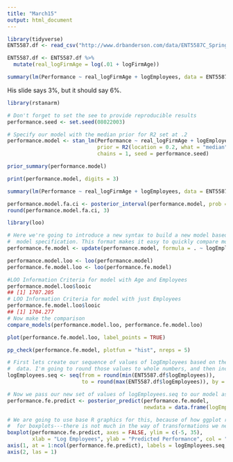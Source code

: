 ```yaml
---
title: "March15"
output: html_document
---
```


```r
library(tidyverse)
ENT5587.df <- read_csv("http://www.drbanderson.com/data/ENT5587C_Spring2018.csv")
```

```r
ENT5587.df <- ENT5587.df %>% 
  mutate(real_logFirmAge = log(.01 + logFirmAge))

summary(lm(Performance ~ real_logFirmAge + logEmployees, data = ENT5587.df))$r.squared
```
His slide says 3%, but it should say 6%.

```r
library(rstanarm)

# Don't forget to set the see to provide reproducible results
performance.seed <- set.seed(08022003)

# Specify our model with the median prior for R2 set at .2
performance.model <- stan_lm(Performance ~ real_logFirmAge + logEmployees, data = ENT5587.df,
                             prior = R2(location = 0.2, what = "median"), 
                             chains = 1, seed = performance.seed)
```

```r
prior_summary(performance.model)
```

```r
print(performance.model, digits = 3)
```

```r
summary(lm(Performance ~ real_logFirmAge + logEmployees, data = ENT5587.df))
```

```r
performance.model.fa.ci <- posterior_interval(performance.model, prob = 0.95, pars = "real_logFirmAge")
round(performance.model.fa.ci, 3)
```

```r
library(loo)

# Here we're going to introduce a new syntax to build a new model based on a previous 
#  model specification. This format makes it easy to quickly compare models.
performance.fe.model <- update(performance.model, formula = . ~ logEmployees)
```

```r
performance.model.loo <- loo(performance.model)
performance.fe.model.loo <- loo(performance.fe.model)

#LOO Information Criteria for model with Age and Employees
performance.model.loo$looic
## [1] 1707.205
# LOO Information Criteria for model with just Employees
performance.fe.model.loo$looic
## [1] 1704.277
# Now make the comparison
compare_models(performance.model.loo, performance.fe.model.loo)
```

```r
plot(performance.fe.model.loo, label_points = TRUE)
```

```r
pp_check(performance.fe.model, plotfun = "hist", nreps = 5)
```

```r
# First lets create our sequence of values of logEmployees based on the minimum and maximum in the 
#  data. I'm going to round those values to whole numbers, and then increment the series by .2.
logEmployees.seq <- seq(from = round(min(ENT5587.df$logEmployees)), 
                        to = round(max(ENT5587.df$logEmployees)), by = .2)

# Now we pass our new set of values of logEmployees.seq to our model as a new dataframe
performance.fe.predict <- posterior_predict(performance.fe.model, 
                                            newdata = data.frame(logEmployees = logEmployees.seq))

# We are going to use base R graphics for this, because of how ggplot requires a specified y axis
#  for boxplots---there is not much in the way of transformations we need to do using just base R
boxplot(performance.fe.predict, axes = FALSE, ylim = c(-5, 35),
        xlab = "Log Employees", ylab = "Predicted Performance", col = "red")
axis(1, at = 1:ncol(performance.fe.predict), labels = logEmployees.seq, las = 3)
axis(2, las = 1)
```

